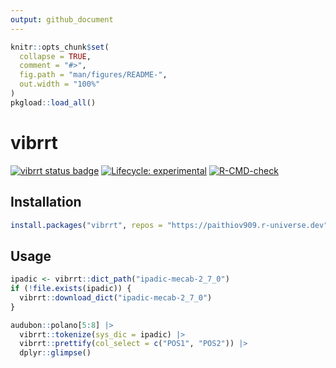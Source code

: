 ```yaml
---
output: github_document
---
```


<!-- README.md is generated from README.Rmd. Please edit that file -->

```r
knitr::opts_chunk$set(
  collapse = TRUE,
  comment = "#>",
  fig.path = "man/figures/README-",
  out.width = "100%"
)
pkgload::load_all()
```

# vibrrt

<!-- badges: start -->
[![vibrrt status badge](https://paithiov909.r-universe.dev/badges/vibrrt)](https://paithiov909.r-universe.dev)
[![Lifecycle: experimental](https://img.shields.io/badge/lifecycle-experimental-orange.svg)](https://lifecycle.r-lib.org/articles/stages.html#experimental)
[![R-CMD-check](https://github.com/paithiov909/vibrrt/actions/workflows/R-CMD-check.yaml/badge.svg)](https://github.com/paithiov909/vibrrt/actions/workflows/R-CMD-check.yaml)
<!-- badges: end -->

## Installation

```r
install.packages("vibrrt", repos = "https://paithiov909.r-universe.dev")
```

## Usage

```r
ipadic <- vibrrt::dict_path("ipadic-mecab-2_7_0")
if (!file.exists(ipadic)) {
  vibrrt::download_dict("ipadic-mecab-2_7_0")
}

audubon::polano[5:8] |>
  vibrrt::tokenize(sys_dic = ipadic) |>
  vibrrt::prettify(col_select = c("POS1", "POS2")) |>
  dplyr::glimpse()
```
